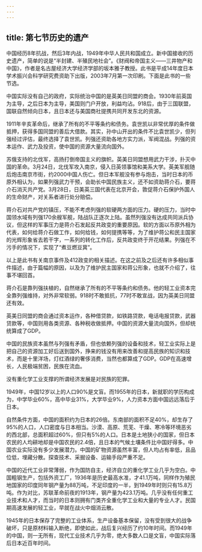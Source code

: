 ```yaml
---
---
---
```

title: 第七节历史的遗产
---



中国经历8年抗战，然后3年内战，1949年中华人民共和国成立。新中国接收的历史遗产，简单的说是“半封建、半殖民地社会”。《财阀和帝国主义——三井物产和中国》，作者是名古屋经济大学经济学部的坂本雅子教授。此书是平成14年度日本学术振兴会科学研究费资助下出版，2003年7月第一次印刷。下面是此书的一些节选。

中国实际没有自己的政府，实际统治中国的是英美日同盟的商会。1930年前英国为主导，之后日本为主导，美国则门户开放，利益均沾。918后，由于三国联盟，国联自然倾向日本，且日本还与美国商社提携共同开发东北的资源。

1911年辛亥革命后，继承了所有的不平等条约和债务。袁世凯以非常优厚的条件做抵押，获得多国同盟的善后大借款。其实，孙中山开出的条件不比袁世凯少，但列强经过评估，最终选择了袁世凯。列强还资助各地方实力派，军阀混战。列强的资本运作、武力及投资，使中国的资源大量流向国外。

苏俄支持的北伐军，高扬打倒帝国主义的旗帜。英美日同盟想用武力干涉，扑灭中国的革命。3月24日，北伐军攻入南京，侵入日英领事馆和美系大学。英美军舰随后炮击南京市街，约2000中国人伤亡。但日本军舰没有参与炮击，当时日本的币原外相认为，如果列强武力干预，会助长中国民族主义，还不如资助蒋介石，要蒋介石消灭共产党。3月28日，日美英三国代表在北京开会，敦促蒋介石保护外国人的生命财产，对关系者进行处分赔偿。

蒋介石对共产党的镇压，不能不考虑列强的软硬两方面的压力。硬的压力，当时中国领水域有列强170余艘军舰，陆战队正逐次上陆。虽然列强没有达成共同派兵协议，但这样的军事压力是蒋介石发起反共政变的重要原因。软的方面以币原外相为代表，如何给蒋介石做工作，如何给钱，如何提携等等，为了维护蒋公和民主国家的光辉形象省去若干字，一系列的转化工作后，反共政变终于开花结果。列强在不污手的情况下，实现了“煮豆燃豆萁”。

以上是此书有关南京事件及412政变的相关描述。在这之前及之后还有许多相似事件描述，由于篇幅的原因，以及为了维护民主国家和蒋公形象，也就不介绍了，往事不堪回首。

蒋介石是靠列强扶植的，自然继承了所有的不平等条约和债务。他的轻工业资本完全靠列强维持，对外非常软弱。918时不敢抵抗，77时不敢宣战，因为英美日同盟还有效。

英美日同盟的商会通过资本运作，各种借贷款，如铁路贷款，电话电报贷款，武器贷款等，中国则用各类资源、各种税收做抵押。中国的资源大量流向国外，但却统统算成了GDP。

中国的民族资本虽然与列强有矛盾，但也依赖列强的设备和技术，轻工业实际上是把自己的资源加工好后送到国外，挣来的钱没有用来改善和提高民族的知识和技术，而是十里洋场，灯红酒绿的奢侈消费，当然也都算成了GDP。GDP在高速增长，人民极端贫困，民族在流血。

没有重化学工业支撑的所谓经济发展是对民族的犯罪。

1949年，中国12岁以上的人口90%是文盲。而1955年的日本，新就职的学历构成为，中学毕业60%，高中毕业31%，大学毕业9%，人力资本方面中国远远落后于日本。

自然条件方面，中国的面积约为日本的26倍。东南部的面积不足40%，却生存了95%的人口，人口密度与日本相当。沙漠、高原、荒芜、干燥、寒冷等环境恶劣的西北部，总面积超过60%，但只有5%的人口。日本是土地狭小的国家，但日本农民的人均耕地却是中国农民的2.4倍，且日本的气候土壤条件比中国好得多。中国农业实际没有多少发展潜力。中国的矿物资源虽然丰富，但人均占有率低，且品位低，埋藏分散。探查技术、采掘设备、运输手段严重不足。

中国的近代工业非常薄弱，作为国防自主，经济自立的重化学工业几乎为空白。中国粗钢生产，包括外资工厂，1936年是历史最高水准，才41.1万吨，同样作为殖民地国家的印度同年钢产量为88万吨，不足印度的一半，到1949年时则只有15.8万吨。作为对比，苏联革命前夜的1913年，钢产量为423.1万吨。几乎没有任何重工业技术和人才，而当时的日本则拥有门类齐全重化学工业和大量的专业人才。民国期高速发展的轻工业，早就在战火中烟消云散。

1945年的日本保存了完整的工业体系，生产设备基本保留，没有受到很大的战争破坏，只是原材料输入断绝，即使如此，战后复兴经历了约10年时间。而1949年的中国，则一无所有，现代工业技术几乎为零，绝大多数人口是文盲，中国实际落后日本近百年时间。